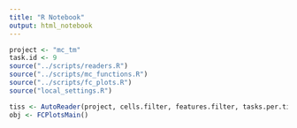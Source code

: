 ```yaml
---
title: "R Notebook"
output: html_notebook
---
```


```r
project <- "mc_tm"
task.id <- 9
source("../scripts/readers.R")
source("../scripts/mc_functions.R")
source("../scripts/fc_plots.R")
source("local_settings.R")
```

```r
tiss <- AutoReader(project, cells.filter, features.filter, tasks.per.tiss)
obj <- FCPlotsMain()
```